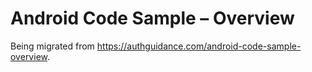 # Android Code Sample – Overview

Being migrated from https://authguidance.com/android-code-sample-overview.
